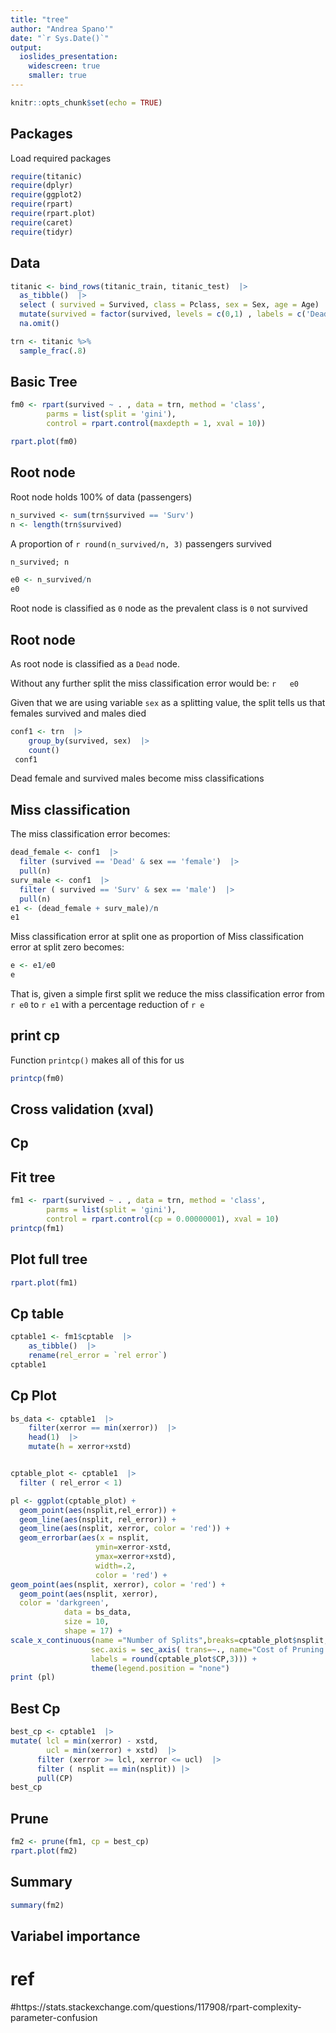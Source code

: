 ```yaml
---
title: "tree"
author: "Andrea Spano'"
date: "`r Sys.Date()`"
output:
  ioslides_presentation:
    widescreen: true
    smaller: true
---
```


```r
knitr::opts_chunk$set(echo = TRUE)
```


## Packages

Load required packages
```r

require(titanic)
require(dplyr)
require(ggplot2)
require(rpart)
require(rpart.plot)
require(caret)
require(tidyr)
```






## Data

```r
titanic <- bind_rows(titanic_train, titanic_test)  |> 
  as_tibble()  |>  
  select ( survived = Survived, class = Pclass, sex = Sex, age = Age)  |>  
  mutate(survived = factor(survived, levels = c(0,1) , labels = c('Dead', 'Surv')))  |> 
  na.omit()

trn <- titanic %>% 
  sample_frac(.8)
```


## Basic Tree

```r
fm0 <- rpart(survived ~ . , data = trn, method = 'class', 
        parms = list(split = 'gini'), 
        control = rpart.control(maxdepth = 1, xval = 10))
```

```r
rpart.plot(fm0)
```

## Root node

Root node holds 100% of data (passengers)

```r
n_survived <- sum(trn$survived == 'Surv')
n <- length(trn$survived)
```

A proportion of `r round(n_survived/n, 3)` passengers survived



```r
n_survived; n
```

```r
e0 <- n_survived/n
e0
```

Root node is classified as `0` node as the prevalent class is `0` not survived 


## Root node

As root node is classified as a `Dead` node. 

Without any further split the miss classification error would be: `r   e0`

Given that we are using variable `sex` as a splitting value, the split tells us that females survived and males died

```r
conf1 <- trn  |> 
    group_by(survived, sex)  |> 
    count()
 conf1
```

Dead female and survived males become miss classifications

## Miss classification

The miss classification error becomes:

```r
dead_female <- conf1  |> 
  filter (survived == 'Dead' & sex == 'female')  |>
  pull(n)
surv_male <- conf1  |> 
  filter ( survived == 'Surv' & sex == 'male')  |>
  pull(n)
e1 <- (dead_female + surv_male)/n
e1
```


Miss classification error at split one as proportion of Miss classification error at split zero becomes:

```r
e <- e1/e0
e
```

That is, given a simple first split  we reduce the miss classification error from `r e0` to `r e1` 
with a percentage reduction of `r e`


## print cp

Function `printcp()` makes all of this for us

```r
printcp(fm0)
```

## Cross validation (xval)

## Cp




## Fit tree

```r
fm1 <- rpart(survived ~ . , data = trn, method = 'class', 
        parms = list(split = 'gini'), 
        control = rpart.control(cp = 0.00000001), xval = 10)
printcp(fm1)
```

##  Plot full tree

```r
rpart.plot(fm1)
```

## Cp table

```r
cptable1 <- fm1$cptable  |> 
    as_tibble()  |> 
    rename(rel_error = `rel error`)
cptable1
```

## Cp Plot  {.columns-2 .smaller}

```r

bs_data <- cptable1  |> 
    filter(xerror == min(xerror))  |> 
    head(1)  |> 
    mutate(h = xerror+xstd)


cptable_plot <- cptable1  |> 
  filter ( rel_error < 1) 

pl <- ggplot(cptable_plot) + 
  geom_point(aes(nsplit,rel_error)) + 
  geom_line(aes(nsplit, rel_error)) +
  geom_line(aes(nsplit, xerror, color = 'red')) +
  geom_errorbar(aes(x = nsplit, 
                   ymin=xerror-xstd,
                   ymax=xerror+xstd),
                   width=.2,
                   color = 'red') +
geom_point(aes(nsplit, xerror), color = 'red') + 
  geom_point(aes(nsplit, xerror), 
  color = 'darkgreen', 
            data = bs_data, 
            size = 10,
            shape = 17) + 
scale_x_continuous(name ="Number of Splits",breaks=cptable_plot$nsplit,
                  sec.axis = sec_axis( trans=~., name="Cost of Pruning (CP)", breaks=cptable_plot$nsplit, 
                  labels = round(cptable_plot$CP,3))) +
                  theme(legend.position = "none")
print (pl)    
```

## Best Cp

```r
best_cp <- cptable1  |> 
mutate( lcl = min(xerror) - xstd,
        ucl = min(xerror) + xstd)  |> 
      filter (xerror >= lcl, xerror <= ucl)  |> 
      filter ( nsplit == min(nsplit)) |> 
      pull(CP)
best_cp
```

## Prune

```r
fm2 <- prune(fm1, cp = best_cp)
rpart.plot(fm2)
```


## Summary

```r
summary(fm2)
```

## Variabel importance

# ref 
#https://stats.stackexchange.com/questions/117908/rpart-complexity-parameter-confusion



